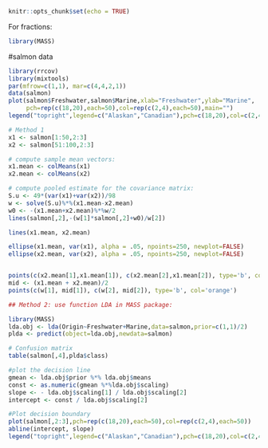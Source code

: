 ```r
knitr::opts_chunk$set(echo = TRUE)
```

For fractions:
```r
library(MASS)
```
#salmon data

```r
library(rrcov)
library(mixtools)
par(mfrow=c(1,1), mar=c(4,4,2,1))
data(salmon)
plot(salmon$Freshwater,salmon$Marine,xlab="Freshwater",ylab="Marine",
     pch=rep(c(18,20),each=50),col=rep(c(2,4),each=50),main="")
legend("topright",legend=c("Alaskan","Canadian"),pch=c(18,20),col=c(2,4),cex=1)

# Method 1
x1 <- salmon[1:50,2:3]
x2 <- salmon[51:100,2:3]

# compute sample mean vectors:
x1.mean <- colMeans(x1)
x2.mean <- colMeans(x2)

# compute pooled estimate for the covariance matrix:
S.u <- 49*(var(x1)+var(x2))/98
w <- solve(S.u)%*%(x1.mean-x2.mean)
w0 <- -(x1.mean+x2.mean)%*%w/2
lines(salmon[,2],-(w[1]*salmon[,2]+w0)/w[2])

lines(x1.mean, x2.mean)

ellipse(x1.mean, var(x1), alpha = .05, npoints=250, newplot=FALSE)
ellipse(x2.mean, var(x2), alpha = .05, npoints=250, newplot=FALSE)


points(c(x2.mean[1],x1.mean[1]), c(x2.mean[2],x1.mean[2]), type='b', col='green')
mid <- (x1.mean + x2.mean)/2
points(c(w[1], mid[1]), c(w[2], mid[2]), type='b', col='orange')
```

```r
## Method 2: use function LDA in MASS package:

library(MASS)
lda.obj <- lda(Origin~Freshwater+Marine,data=salmon,prior=c(1,1)/2)
plda <- predict(object=lda.obj,newdata=salmon)

# Confusion matrix
table(salmon[,4],plda$class)
```

```r
#plot the decision line
gmean <- lda.obj$prior %*% lda.obj$means
const <- as.numeric(gmean %*%lda.obj$scaling)
slope <- - lda.obj$scaling[1] / lda.obj$scaling[2]
intercept <- const / lda.obj$scaling[2]
```

```r
#Plot decision boundary
plot(salmon[,2:3],pch=rep(c(18,20),each=50),col=rep(c(2,4),each=50))
abline(intercept, slope)
legend("topright",legend=c("Alaskan","Canadian"),pch=c(18,20),col=c(2,4))
```